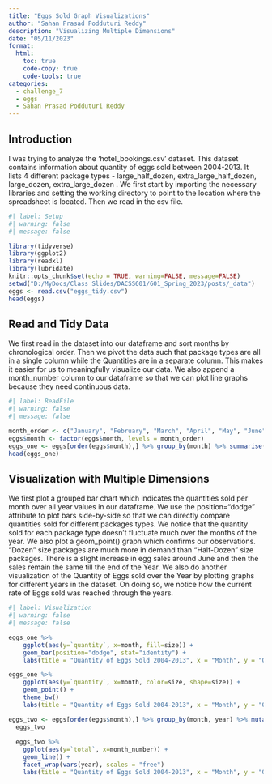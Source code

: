 ```yaml
---
title: "Eggs Sold Graph Visualizations"
author: "Sahan Prasad Podduturi Reddy"
description: "Visualizing Multiple Dimensions"
date: "05/11/2023"
format:
  html:
    toc: true
    code-copy: true
    code-tools: true
categories:
  - challenge_7
  - eggs
  - Sahan Prasad Podduturi Reddy
---
```


## Introduction

I was trying to analyze the 'hotel_bookings.csv' dataset. This dataset contains information about quantity of eggs sold between 2004-2013. It lists 4 different package types - large_half_dozen, extra_large_half_dozen, large_dozen, extra_large_dozen . We first start by importing the necessary libraries and setting the working directory to point to the location where the spreadsheet is located. Then we read in the csv file.

```r
#| label: Setup
#| warning: false
#| message: false

library(tidyverse)
library(ggplot2)
library(readxl)
library(lubridate)
knitr::opts_chunk$set(echo = TRUE, warning=FALSE, message=FALSE)
setwd("D:/MyDocs/Class Slides/DACSS601/601_Spring_2023/posts/_data")
eggs <- read.csv("eggs_tidy.csv")
head(eggs)
```

## Read and Tidy Data

We first read in the dataset into our dataframe and sort months by chronological order. Then we pivot the data such that package types are all in a single column while the Quantities are in a separate column. This makes it easier for us to meaningfully visualize our data. We also append a month_number column to our dataframe so that we can plot line graphs because they need continuous data.

```r
#| label: ReadFile
#| warning: false
#| message: false

month_order <- c("January", "February", "March", "April", "May", "June", "July", "August", "September", "October", "November", "December")
eggs$month <- factor(eggs$month, levels = month_order)
eggs_one <- eggs[order(eggs$month),] %>% group_by(month) %>% summarise("large_half_dozen" = sum(large_half_dozen), "large_dozen" = sum(large_dozen), "extra_large_half_dozen" = sum(extra_large_half_dozen), "extra_large_dozen" = sum(extra_large_dozen)) %>% pivot_longer(cols = c(large_half_dozen, extra_large_half_dozen, large_dozen, extra_large_dozen), names_to = "size", values_to = "quantity") %>% ungroup() %>% mutate(month_number = match(month, month.name))
head(eggs_one)
```

## Visualization with Multiple Dimensions

We first plot a grouped bar chart which indicates the quantities sold per month over all year values in our dataframe. We use the position="dodge" attribute to plot bars side-by-side so that we can directly compare quantities sold for different packages types. We notice that the quantity sold for each package type doesn't fluctuate much over the months of the year. We also plot a geom_point() graph which confirms our observations. "Dozen" size packages are much more in demand than "Half-Dozen" size packages. There is a slight increase in egg sales around June and then the sales remain the same till the end of the Year. We also do another visualization of the Quantity of Eggs sold over the Year by plotting graphs for different years in the dataset. On doing so, we notice how the current rate of Eggs sold was reached through the years.

```r
#| label: Visualization
#| warning: false
#| message: false

eggs_one %>% 
    ggplot(aes(y=`quantity`, x=month, fill=size)) +
    geom_bar(position="dodge", stat="identity") +
    labs(title = "Quantity of Eggs Sold 2004-2013", x = "Month", y = "Quantity")

eggs_one %>% 
    ggplot(aes(y=`quantity`, x=month, color=size, shape=size)) +
    geom_point() +
    theme_bw()
    labs(title = "Quantity of Eggs Sold 2004-2013", x = "Month", y = "Quantity")

eggs_two <- eggs[order(eggs$month),] %>% group_by(month, year) %>% mutate(total = `large_half_dozen`+`large_dozen`+`extra_large_half_dozen`+`extra_large_dozen`) %>% mutate(month_number = match(month, month.name)) %>% select(month, year, month_number, total)
  eggs_two
  
  eggs_two %>% 
    ggplot(aes(y=`total`, x=month_number)) +
    geom_line() +
    facet_wrap(vars(year), scales = "free")
    labs(title = "Quantity of Eggs Sold 2004-2013", x = "Month", y = "Quantity")
```